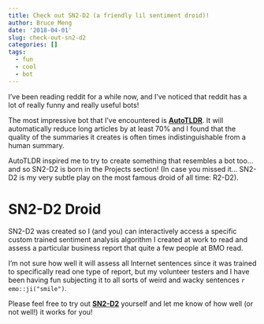 ```yaml
---
title: Check out SN2-D2 (a friendly lil sentiment droid)!
author: Bruce Meng
date: '2018-04-01'
slug: check-out-sn2-d2
categories: []
tags:
  - fun
  - cool
  - bot
---
```


I've been reading reddit for a while now, and I've noticed that reddit has a lot of really funny and really useful bots!

The most impressive bot that I've encountered is **[AutoTLDR](https://www.reddit.com/r/autotldr/comments/31b9fm/faq_autotldr_bot/)**. It will automatically reduce long articles by at least 70% and I found that the quality of the summaries it creates is often times indistinguishable from a human summary.

AutoTLDR inspired me to try to create something that resembles a bot too... and so SN2-D2 is born in the Projects section! (In case you missed it... SN2-D2 is my very subtle play on the most famous droid of all time: R2-D2).

# SN2-D2 Droid

SN2-D2 was created so I (and you) can interactively access a specific custom trained sentiment analysis algorithm I created at work to read and assess a particular business report that quite a few people at BMO read. 

I'm not sure how well it will assess all Internet sentences since it was trained to specifically read one type of report, but my volunteer testers and I have been having fun subjecting it to all sorts of weird and wacky sentences `r emo::ji("smile")`.

Please feel free to try out **[SN2-D2](../project/sn2-d2/)** yourself and let me know of how well (or not well!) it works for you!